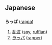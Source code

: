 == Japanese ==
=== {{Furigana}} ===
'''らっぱ''' ([[rappa]])

# [[乱波]] ([[spy]], [[ruffian]])
# [[ラッパ]] ([[rapper]])
